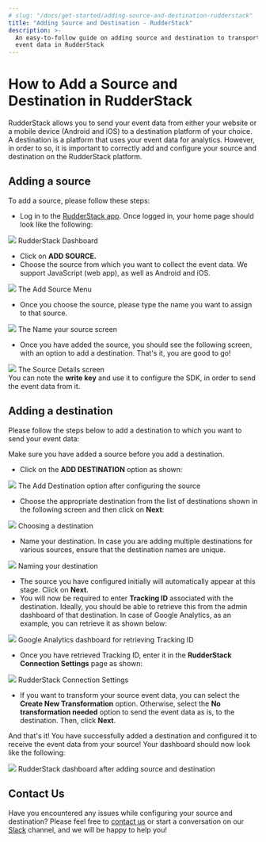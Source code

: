```yaml
---
# slug: "/docs/get-started/adding-source-and-destination-rudderstack"
title: "Adding Source and Destination - RudderStack"
description: >-
  An easy-to-follow guide on adding source and destination to transport your
  event data in RudderStack
---
```


# How to Add a Source and Destination in RudderStack

RudderStack allows you to send your event data from either your website or a mobile device \(Android and iOS\) to a destination platform of your choice. A destination is a platform that uses your event data for analytics. However, in order to so, it is important to correctly add and configure your source and destination on the RudderStack platform.

## Adding a source

To add a source, please follow these steps:

- Log in to the [RudderStack app](https://app.rudderlabs.com/login). Once logged in, your home page should look like the following:

<img src="../../images/assets/source1.png" />
<span class="imageTitle">RudderStack Dashboard</span>

- Click on **ADD SOURCE.**
- Choose the source from which you want to collect the event data. We support JavaScript \(web app\), as well as Android and iOS.

<img src="../../images/assets/source2.png" />
<span class="imageTitle">The Add Source Menu</span>

- Once you choose the source, please type the name you want to assign to that source.

<img src="../../images/assets/source3.png" />
<span class="imageTitle">The Name your source screen</span>

- Once you have added the source, you should see the following screen, with an option to add a destination. That's it, you are good to go!

<img src="../../images/assets/source4.png" />
<span class="imageTitle">The Source Details screen</span>

<div class="infoBlock">
You can note the <strong>write key</strong> and use it to configure the SDK, in order to send the event data from it.

</div>

## Adding a destination

Please follow the steps below to add a destination to which you want to send your event data:

<div class="infoBlock">
Make sure you have added a source before you add a destination.

</div>

- Click on the **ADD DESTINATION** option as shown:

<img src="../../images/assets/dest1.png" />
<span class="imageTitle">The Add Destination option after configuring the source</span>

- Choose the appropriate destination from the list of destinations shown in the following screen and then click on **Next**:

<img src="../../images/assets/dest2.png" />
<span class="imageTitle">Choosing a destination</span>

- Name your destination. In case you are adding multiple destinations for various sources, ensure that the destination names are unique.

<img src="../../images/assets/dest3.png" />
<span class="imageTitle">Naming your destination</span>

- The source you have configured initially will automatically appear at this stage. Click on **Next**.
- You will now be required to enter **Tracking ID** associated with the destination. Ideally, you should be able to retrieve this from the admin dashboard of that destination. In case of Google Analytics, as an example, you can retrieve it as shown below:

<img src="../../images/assets/dest5 (1).png" />
<span class="imageTitle">Google Analytics dashboard for retrieving Tracking ID</span>

- Once you have retrieved Tracking ID, enter it in the **RudderStack Connection Settings** page as shown:

<img src="../../images/assets/dest6 (1).png" />
<span class="imageTitle">RudderStack Connection Settings</span>

- If you want to transform your source event data, you can select the **Create New Transformation** option. Otherwise, select the **No transformation needed** option to send the event data as is, to the destination. Then, click **Next**.

And that's it! You have successfully added a destination and configured it to receive the event data from your source! Your dashboard should now look like the following:

<img src="../../images/assets/dest8.png" />
<span class="imageTitle">RudderStack dashboard after adding source and destination</span>

## Contact Us

Have you encountered any issues while configuring your source and destination? Please feel free to [contact us](mailto:%20docs@rudderstack.com) or start a conversation on our [Slack](https://resources.rudderstack.com/join-rudderstack-slack) channel, and we will be happy to help you!

